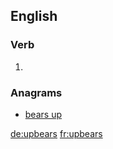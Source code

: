 ==English==

===Verb===
{{head|en|verb form}}

# {{en-third-person singular of|upbear}}

===Anagrams===
* [[bears up#English|bears up]]

[[de:upbears]]
[[fr:upbears]]